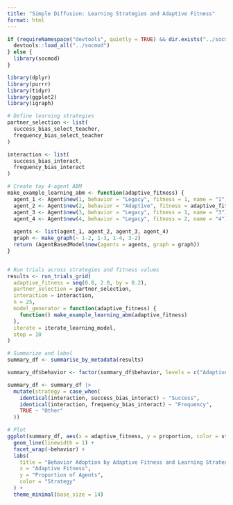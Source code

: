 ```yaml
---
title: "Simple Diffusion: Learning Strategies and Adaptive Fitness"
format: html
---
```


```r
if (requireNamespace("devtools", quietly = TRUE) && dir.exists("../socmod")) {
  devtools::load_all("../socmod")
} else {
  library(socmod)
}

library(dplyr)
library(purrr)
library(tidyr)
library(ggplot2)
library(igraph)

# Define learning strategies
partner_selection <- list(
  success_bias_select_teacher,
  frequency_bias_select_teacher
)

interaction <- list(
  success_bias_interact,
  frequency_bias_interact
)

# Create toy 4-agent ABM
make_example_learning_abm <- function(adaptive_fitness) {
  agent_1 <- Agent$new(1, behavior = "Legacy", fitness = 1, name = "1")
  agent_2 <- Agent$new(2, behavior = "Adaptive", fitness = adaptive_fitness, name = "2")
  agent_3 <- Agent$new(3, behavior = "Legacy", fitness = 1, name = "3")
  agent_4 <- Agent$new(4, behavior = "Legacy", fitness = 2, name = "4")
  
  agents <- list(agent_1, agent_2, agent_3, agent_4)
  graph <- make_graph(~ 1-2, 1-3, 1-4, 3-2)
  return (AgentBasedModel$new(agents = agents, graph = graph))
}


# Run trials across strategies and fitness values
results <- run_trials_grid(
  adaptive_fitness = seq(0.8, 2.0, by = 0.2),
  partner_selection = partner_selection,
  interaction = interaction,
  n = 25,
  model_generator = function(adaptive_fitness) {
    function() make_example_learning_abm(adaptive_fitness)
  },
  iterate = iterate_learning_model,
  stop = 10
)

# Summarize and label
summary_df <- summarise_by_metadata(results)

summary_df$behavior <- factor(summary_df$behavior, levels = c("Adaptive", "Legacy"))

summary_df <- summary_df |>
  mutate(strategy = case_when(
    identical(interaction, success_bias_interact) ~ "Success",
    identical(interaction, frequency_bias_interact) ~ "Frequency",
    TRUE ~ "Other"
  ))

# Plot
ggplot(summary_df, aes(x = adaptive_fitness, y = proportion, color = strategy)) +
  geom_line(linewidth = 1) +
  facet_wrap(~behavior) +
  labs(
    title = "Behavior Adoption by Adaptive Fitness and Learning Strategy",
    x = "Adaptive Fitness",
    y = "Proportion of Agents",
    color = "Strategy"
  ) +
  theme_minimal(base_size = 14)
```
